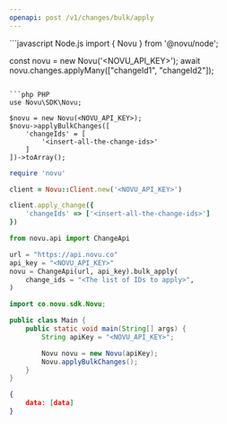 ```yaml
---
openapi: post /v1/changes/bulk/apply
---
```


<RequestExample>
```javascript Node.js
import { Novu } from '@novu/node';

const novu = new Novu('<NOVU_API_KEY>');
await novu.changes.applyMany(["changeId1", "changeId2"]);
```

```php PHP
use Novu\SDK\Novu;

$novu = new Novu(<NOVU_API_KEY>);
$novu->applyBulkChanges([
    'changeIds' = [
        '<insert-all-the-change-ids>'
    ]
])->toArray();
```

```ruby Ruby
require 'novu'

client = Novu::Client.new('<NOVU_API_KEY>')

client.apply_change({
    'changeIds' => ['<insert-all-the-change-ids>']
})
```

```python Python
from novu.api import ChangeApi

url = "https://api.novu.co"
api_key = "<NOVU_API_KEY>"
novu = ChangeApi(url, api_key).bulk_apply(
    change_ids = "<The list of IDs to apply>",
)
```

```java Java
import co.novu.sdk.Novu;

public class Main {
    public static void main(String[] args) {
        String apiKey = "<NOVU_API_KEY>";

        Novu novu = new Novu(apiKey);
        Novu.applyBulkChanges();
    }
}
```

</RequestExample>

<ResponseExample>

```json Response
{
    data: [data]
}
```

</ResponseExample>